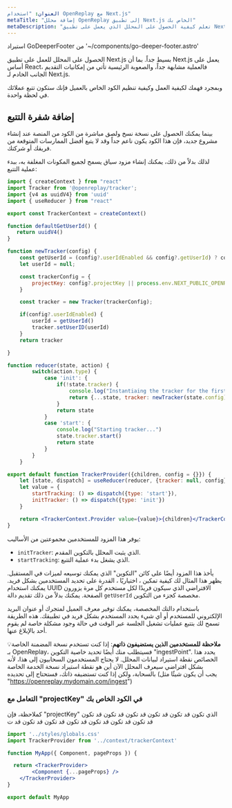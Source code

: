 ```yaml
---
العنوان: "استخدام OpenReplay مع Next.js"
metaTitle: "إضافة محلل OpenReplay إلى تطبيق Next.js الخاص بك"
metaDescription: "تعلم كيفية الحصول على المحلل الذي يعمل على تطبيق Next.js الخاص بك"
---
```

استيراد GoDeeperFooter من '~/components/go-deeper-footer.astro'

الحصول على المحلل للعمل على تطبيق Next.js بسيط جداً. بما أن Next.js يعمل على أساس React، فالعملية مشابهة جداً، والصعوبة الرئيسية تأتي من إمكانيات التقديم الجانب الخادم لـ Next.js.

وبمجرد فهمك لكيفية العمل وكيفية تنظيم الكود الخاص بالعميل فإنك ستكون تتبع عملائك في لحظة واحدة.

## إضافة شفرة التتبع

بينما يمكنك الحصول على نسخة نسخ ولصق مباشرة من الكود من المنصة عند إنشاء مشروع جديد، فإن هذا الكود يكون ناعم جداً وقد لا يتبع أفضل الممارسات المتوقعة من فريقك أو شركتك.

لذلك بدلاً من ذلك، يمكنك إنشاء مزود سياق يسمح لجميع المكونات المغلفة به، ببدء عملية التتبع:


```jsx
import { createContext } from "react"
import Tracker from '@openreplay/tracker';
import {v4 as uuidV4} from 'uuid'
import { useReducer } from "react"

export const TrackerContext = createContext()

function defaultGetUserId() {
   return uuidV4() 
}

function newTracker(config) {
    const getUserId = (config?.userIdEnabled && config?.getUserId) ? config.getUserId : defaultGetUserId
    let userId = null;

    const trackerConfig = {
        projectKey: config?.projectKey || process.env.NEXT_PUBLIC_OPENREPLAY_PROJECT_KEY
    }

    const tracker = new Tracker(trackerConfig);

    if(config?.userIdEnabled) {
        userId = getUserId()
        tracker.setUserID(userId)
    }
    return tracker

}

function reducer(state, action) {
        switch(action.type) {
            case 'init': {
                if(!state.tracker) {
                    console.log("Instantiaing the tracker for the first time...")
                    return {...state, tracker: newTracker(state.config)}
                }
                return state
            }
            case 'start': {
                console.log("Starting tracker...")
                state.tracker.start()
                return state
            }
        }
    }

export default function TrackerProvider({children, config = {}}) {
    let [state, dispatch] = useReducer(reducer, {tracker: null, config})
    let value = {
        startTracking: () => dispatch({type: 'start'}),
        initTracker: () => dispatch({type: 'init'})
    }

    return <TrackerContext.Provider value={value}>{children}</TrackerContext.Provider>
}
```


يوفر هذا المزود للمستخدمين مجموعتين من الأساليب:

- `initTracker`: الذي يثبت المحلل بالتكوين المقدم.
- `startTracking`: الذي يشغل بدء عملية التتبع.

يأخذ هذا المزود أيضًا على كائن "التكوين" الذي يمكنك توسيعه لميزات في المستقبل. يظهر هذا المثال لك كيفية تمكين ، اختياريًا ، القدرة على تحديد المستخدمين بشكل فريد. يمكنك استخدام UUID الافتراضي الذي سيكون فريدًا لكل مستخدم كل مرة يزورون الصفحة. يمكنك بدلاً من ذلك تقديم دالة `getUserId` مخصصة كجزء من التكوين.

باستخدام دالتك المخصصة، يمكنك توفير معرف العميل لمتجرك أو عنوان البريد الإلكتروني للمستخدم أو أي شيء يحدد المستخدم بشكل فريد في تطبيقك. هذه الطريقة تسمح لك بتتبع عمليات تشغيل الجلسة عبر الوقت في حالة وجود مشكلة خاصة لم يقوم أحد بالإبلاغ عنها.

💡**ملاحظة للمستخدمين الذين يستضيفون ذاتهم**: إذا كنت تستخدم نسخة المضمنة الخاصة بـ OpenReplay، فسيتطلب منك أيضًا تحديد خاصية التكوين "ingestPoint". يحدد هذا الخصائص نقطة استيراد لبيانات المحلل. لا يحتاج المستخدمون السحابيون إلى هذا، لأنه بشكل افتراضي سيعرف المحلل الآن أين هو نقطة استيراد نسخة الخدمة الخاصة بالسحابة، ولكن إذا كنت تستضيفه ذاتك، فستحتاج إلى تحديده (يجب أن يكون شيئًا مثل "https://openreplay.mydomain.com/ingest")

### التعامل مع "projectKey" في الكود الخاص بك

كملاحظة، فإن "projectKey" الذي تكون قد تكون قد تكون قد تكون قد تكون قد تكون قد تكون قد تكون قد تكون قد تكون قد تكون قد تكون قد ت
```jsx
import '../styles/globals.css'
import TrackerProvider from '../context/trackerContext'

function MyApp({ Component, pageProps }) {

  return <TrackerProvider>
        <Component {...pageProps} />
    </TrackerProvider>
}

export default MyApp
```
